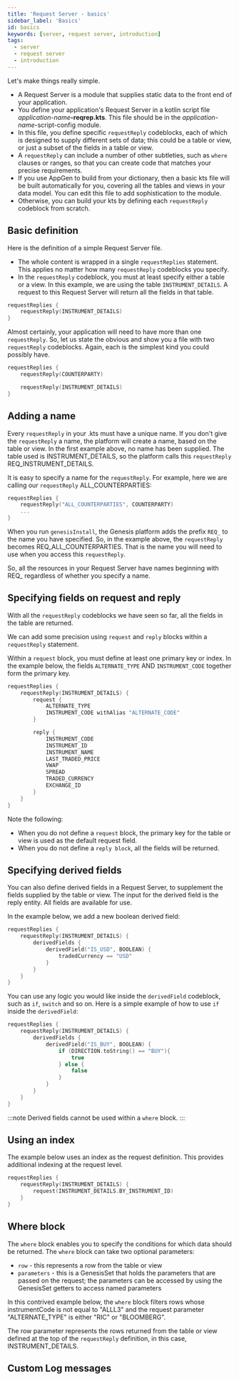 ```yaml
---
title: 'Request Server - basics'
sidebar_label: 'Basics'
id: basics
keywords: [server, request server, introduction]
tags:
  - server
  - request server
  - introduction
---
```




Let's make things really simple.
- A Request Server is a module that supplies static data to the front end of your application.
- You define your application's Request Server in a kotlin script file  _application-name_**-reqrep.kts**. This file should be in the _application-name_-script-config module.
- In this file, you define specific `requestReply` codeblocks, each of which is designed to supply different sets of data; this could be a table or view, or just a subset of the fields in a table or view.
- A `requestReply` can include a number of other subtleties, such as `where` clauses or ranges, so that you can create code that matches your precise requirements.
- If you use AppGen to build from your dictionary, then a basic kts file will be built automatically for you, covering all the tables and views in your data model. You can edit this file to add sophistication to the module.
- Otherwise, you can build your kts by defining each `requestReply` codeblock from scratch. 

## Basic definition

Here is the definition of a simple Request Server file. 

- The whole content is wrapped in a single `requestReplies` statement. This applies no matter how many `requestReply` codeblocks you specify.
- In the `requestReply` codeblock, you must at least specify either a table or a view. In this example, we are using the table `INSTRUMENT_DETAILS`. A request to this Request Server will return all the fields in that table.

```kotlin
requestReplies {
    requestReply(INSTRUMENT_DETAILS)
}
```

Almost certainly, your application will need to have more than one `requestReply`. So, let us state the obvious and show you a file with two `requestReply` codeblocks. Again, each is the simplest kind you could possibly have.

```kotlin
requestReplies {
    requestReply(COUNTERPARTY)

    requestReply(INSTRUMENT_DETAILS)
}
```

## Adding a name

Every `requestReply` in your .kts must have a unique name. If you don't give the `requestReply` a name, the platform will create a name, based on the table or view. In the first example above, no name has been supplied. The table used is INSTRUMENT_DETAILS, so the platform calls this `requestReply` REQ_INSTRUMENT_DETAILS.

It is easy to specify a name for the `requestReply`. For example, here we are calling our `requestReply` ALL_COUNTERPARTIES:


```kotlin
requestReplies {
    requestReply("ALL_COUNTERPARTIES", COUNTERPARTY)
    ...
}
```

When you run `genesisInstall`, the Genesis platform adds the prefix `REQ_` to the name you have specified. So, in the example above, the `requestReply` becomes REQ_ALL_COUNTERPARTIES. That is the name you will need to use when you access this `requestReply`.

So, all the resources in your Request Server have names beginning with REQ_ regardless of whether you specify a name.

## Specifying fields on request and reply
With all the `requestReply` codeblocks we have seen so far, all the fields in the table are returned.

We can add some precision using `request` and `reply` blocks within a `requestReply` statement.

Within a `request` block, you must define at least one primary key or index. In the example below, the fields `ALTERNATE_TYPE` AND `INSTRUMENT_CODE` together form the primary key.


```kotlin
requestReplies {
    requestReply(INSTRUMENT_DETAILS) {
        request {
            ALTERNATE_TYPE
            INSTRUMENT_CODE withAlias "ALTERNATE_CODE"
        }

        reply {
            INSTRUMENT_CODE
            INSTRUMENT_ID
            INSTRUMENT_NAME
            LAST_TRADED_PRICE
            VWAP
            SPREAD
            TRADED_CURRENCY
            EXCHANGE_ID
        }
    }
}
```
Note the following:
- When you do not define a `request` block, the primary key for the table or view is used as the default request field.
- When you do not define a `reply block`, all the fields will be returned.

## Specifying derived fields

You can also define derived fields in a Request Server, to supplement the fields supplied by the table or view. The input for the derived field is the reply entity. All fields are available for use.

In the example below, we add a new boolean derived field:

```kotlin
requestReplies {
    requestReply(INSTRUMENT_DETAILS) {
        derivedFields {
            derivedField("IS_USD", BOOLEAN) {
                tradedCurrency == "USD"
            }
        }
    }
}
```

You can use any logic you would like inside the `derivedField` codeblock, such as `if`, `switch` and so on. Here is a simple example of how to use `if` inside the `derivedField`:

```kotlin
requestReplies {
    requestReply(INSTRUMENT_DETAILS) {
        derivedFields {
            derivedField("IS_BUY", BOOLEAN) {
                if (DIRECTION.toString() == "BUY"){
                    true
                } else {
                    false
                }
            }
        }
    }
}
```

:::note
Derived fields cannot be used within a `where` block.
:::

## Using an index

The example below uses an index as the request definition. This provides additional indexing at the request level.

```kotlin
requestReplies {
    requestReply(INSTRUMENT_DETAILS) {
        request(INSTRUMENT_DETAILS.BY_INSTRUMENT_ID)
    }
}
```

## Where block

The `where` block enables you to specify the conditions for which data should be returned. The `where` block can take two optional parameters:

* `row` - this represents a row from the table or view
* `parameters` - this is a GenesisSet that holds the parameters that are passed on the request; the parameters can be accessed by using the GenesisSet getters to access named parameters

In this contrived example below, the `where` block filters rows whose instrumentCode is not equal to "ALLL3" and the request parameter "ALTERNATE_TYPE" is either "RIC" or "BLOOMBERG". 

The row parameter represents the rows returned from the table or view defined at the top of the `requestReply` definition, in this case, INSTRUMENT_DETAILS.


<Example1 />

## Custom Log messages


<Log />
